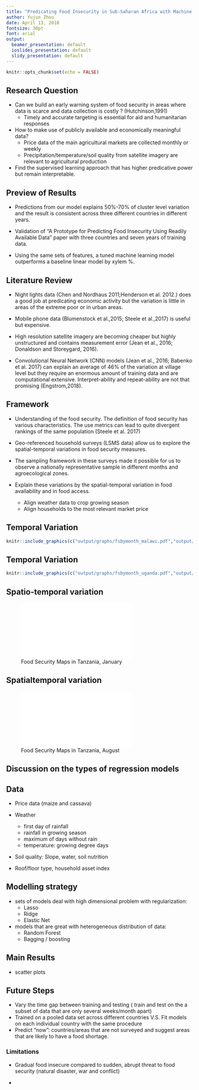 ```yaml
---
title: "Predicating Food Insecurity in Sub-Saharan Africa with Machine Learning"
author: Yujun Zhou
date: April 13, 2018
fontsize: 30pt
font: arial
output:
  beamer_presentation: default
  ioslides_presentation: default
  slidy_presentation: default
---
```


```r
knitr::opts_chunk$set(echo = FALSE)
```

## Research Question

- Can we build an early warning system of food security in areas where data is scarce and data collection is costly ? (Hutchinson,1991)
    + Timely and accurate targeting is essential for aid and humanitarian responses 
    
- How to make use of publicly available and economically meaningful data? 
    + Price data of the main agricultural markets are collected monthly or weekly 
    + Precipitation/temperature/soil quality from satellite imagery are relevant to agricultural production 
   
 -  Find the supervised learning approach that has higher predicative power but remain interpretable.

## Preview of Results

  - Predictions from our model explains 50%-70% of cluster level variation and the result is consistent across three different countries in different years. 
  
  - Validation of  "A Prototype for Predicting Food Insecurity Using Readily Available Data" paper with three countries and seven years of training data.
  
  - Using the same sets of features, a tuned machine learning model outperforms a baseline linear model by xylem %. 
    
## Literature Review

  - Night lights data (Chen and Nordhaus 2011;Henderson et al. 2012.) does a good job at predicating economic activity but the variation is little in areas of the extreme poor or in urban areas. 
  
  - Mobile phone data (Blumenstock et al.,2015; Steele et al.,2017) is useful but expensive.
  
  - High resolution satellite imagery are becoming cheaper but highly unstructured and contains measurement error (Jean et al., 2016; Donaldson and Storeygard, 2016). 
  
  - Convolutional Neural Network (CNN) models (Jean et al., 2016; Babenko et al. 2017) can explain an average of 46% of the variation at village level but they require an enormous amount of training data and are computational extensive. Interpret-ability and repeat-ability are not that promising (Engstrom,2018).
   
## Framework

- Understanding of the food security. The definition of food security has various characteristics. The use metrics can lead to quite divergent rankings of the same population (Steele et al. 2017)

- Geo-referenced household surveys (LSMS data) allow us to explore the spatial-temporal variations in food security measures.

- The sampling framework in these surveys made it possible for us to observe a nationally representative sample in different months and agroecological zones. 

- Explain these variations by the spatial-temporal variation in food availability and in food access.
    + Align weather data to crop growing season 
    + Align households to the most relevant market price


## Temporal Variation

```r
knitr::include_graphics(c("output/graphs/fsbymonth_malawi.pdf","output/graphs/seasonal-calendar-malawi.png"))
```


## Temporal Variation

```r
knitr::include_graphics(c("output/graphs/fsbymonth_uganda.pdf","output/graphs/seasonal-calendar-uganda.png"))
```

## Spatio-temporal variation

![Food Security Maps in Tanzania, January ](output\graphs\fsmaps_jan.pdf)


## Spatialtemporal variation

![Food Security Maps in Tanzania, August ](output\graphs\fsmaps_august.pdf)

## Discussion on the types of regression models 

## Data
 
 - Price data (maize and cassava)
 
 - Weather 
   + first day of rainfall
   + rainfall in growing season
   + maximum of days without rain 
   + temperature: growing degree days 
   
 - Soil quality: Slope, water, soil nutrition 
 
 - Roof/floor type, household asset index
 
 
## Modelling strategy
 
 - sets of models deal with high dimensional problem with regularization:
    + Lasso
    + Ridge
    + Elastic Net
 
 - models that are great with heterogeneous distribution of data: 
    + Random Forest 
    + Bagging / boosting 

## Main Results

 - scatter plots 



## Future Steps 
 - Vary the time gap between training and testing ( train and test on the a subset of data that are only several weeks/month apart)
 - Trained on a pooled data set across different countries V.S. Fit models on each individual country with the same procedure
 - Predict "now": countries/areas that are not surveyed and suggest areas that are likely to have a food shortage. 
 
### Limitations 
 - Gradual food insecure compared to sudden, abrupt threat to food security (natural disaster, war and conflict) 
 
 - 
 
